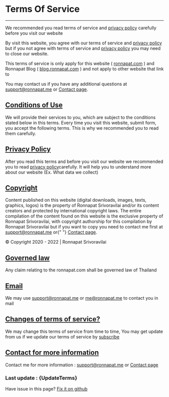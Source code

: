
<Head title="Terms" />
<Navbar lantoshow={langenus} pathname="en-us" page="/terms" />
<Layout>
<br />

# Terms Of Service
___

We recommended you read terms of service and [privacy policy](/en-us/privacy) carefully before you visit our website

By visit this website, you agree with our terms of service and [privacy policy](/en-us/privacy) but if you not agree with terms of service and [privacy policy](/en-us/privacy) you may need to close our website.

This terms of service is only apply for this website ( [ronnapat.com](https://ronnapat.com/) ) and Ronnapat Blog ( [blog.ronnapat.com](https://blog.ronnapat.com/) ) and not apply to other website that link to

You may contact us if you have any additional questions at [support@ronnapat.me](mailto:support@ronnapat.me) or [Contact page](/contact).

<div id="conditions-of-use"></div>

## [Conditions of Use](#conditions-of-use)

We will provide their services to you, which are subject to the conditions stated below in this terms. Every time you visit this website, submit form, you accept the following terms. This is why we recommended you to read them carefully.

<div id="privacy-policy"></div>

## [Privacy Policy](#privacy-policy)

After you read this terms and before you visit our website we recommended you to read [privacy policy](/en-us/privacy)carefully. It will help you to understand more about our website (Ex. What data we collect)

<div id="copyright"></div>

## [Copyright](#copyright)

Content published on this website (digital downloads, images, texts, graphics, logos) is the property of Ronnapat Srivoravilai and/or its content creators and protected by international copyright laws. The entire compilation of the content found on this website is the exclusive property of Ronnapat Srivoravilai, with copyright authorship for this compilation by Ronnapat Srivoravilai but if you want to copy you need to contact me first at [support@ronnapat.me](mailto:support@ronnapat.me) or{" "} [Contact page](/contact).

© Copyright 2020 - 2022 | Ronnapat Srivoravilai

<div id="governed-law"></div>

## [Governed law](#governed-law)

Any claim relating to the ronnapat.com shall be governed law of Thailand

<div id="email"></div>

## [Email](#email)

We may use [support@ronnapat.me](mailto:support@ronnapat.me) or [me@ronnapat.me](mailto:me@ronnapat.me) to contact you in mail

<div id="changes-of-terms-of-service"></div>

## [Changes of terms of service?](#changes-of-terms-of-service)

We may change this terms of service from time to time, You may get update from us if we update our terms of service by [subscribe](/en-us/#sub)

<div id="contact-for-more-information"></div>

## [Contact for more information](#contact-for-more-information)

Contact me for more information : [support@ronnapat.me](mailto:support@ronnapat.me) or [Contact page](/contact)

### Last update : {UpdateTerms}

Have issue in this page? [Fix it on github](/edit/terms)
<br />
</Layout>
<Footer paht="en-us" />
